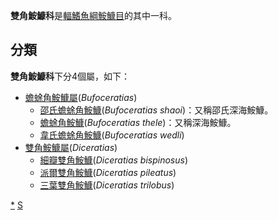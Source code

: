 {{noteTA
|T=zh:雙角鮟鱇科;zh-hant:雙角鮟鱇科;zh-hans:双角𩽾𩾌科;
|1=zh:鮟鱇;zh-hant:鮟鱇;zh-hans:𩽾𩾌;
}}
{{CJK-New-Char|29F7E|29F8C|ver=B}}
{{Automatic taxobox
| taxon = Diceratiidae
| authority = 
| image = Diceratias bispinosus.jpg
| image_caption = [[細瓣雙角鮟鱇|細瓣雙角鮟鱇]], ''Diceratias bispinosus''
| subdivision_ranks = [[屬|屬]]
| subdivision = * 見內文
}}
'''雙角鮟鱇科'''是[[輻鰭魚綱|輻鰭魚綱]][[鮟鱇目|鮟鱇目]]的其中一科。

==分類==
'''雙角鮟鱇科'''下分4個屬，如下：
* [[蟾蜍角鮟鱇屬|蟾蜍角鮟鱇屬]](''Bufoceratias'')
**[[邵氏蟾蜍角鮟鱇|邵氏蟾蜍角鮟鱇]](''Bufoceratias shaoi'')：又稱邵氏深海鮟鱇。
**[[蟾蜍角鮟鱇|蟾蜍角鮟鱇]](''Bufoceratias thele'')：又稱深海鮟鱇。
**[[韋氏蟾蜍角鮟鱇|韋氏蟾蜍角鮟鱇]](''Bufoceratias wedli'')
* [[雙角鮟鱇屬|雙角鮟鱇屬]](''Diceratias'')
**[[細瓣雙角鮟鱇|細瓣雙角鮟鱇]](''Diceratias bispinosus'')
**[[派爾雙角鮟鱇|派爾雙角鮟鱇]](''Diceratias pileatus'')
**[[三葉雙角鮟鱇|三葉雙角鮟鱇]](''Diceratias trilobus'')

{{taxonbar}}
[[Category:雙角鮟鱇科|*]]
[[Category:鮟鱇目|S]]